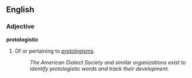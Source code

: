 ==English==

===Adjective===
'''protologistic'''

# Of or pertaining to ''[[protologism]]s''.
#:''The American Dialect Society and similar organizations exist to identify protologistic words and track their development.''